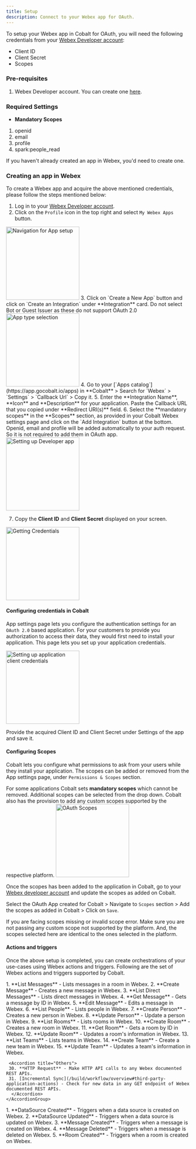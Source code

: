 ```yaml
---
title: Setup
description: Connect to your Webex app for OAuth.
---
```

To setup your Webex app in Cobalt for OAuth, you will need the following credentials from your [Webex Developer account](https://developer.webex.com/):

- Client ID
- Client Secret
- Scopes


### Pre-requisites

1. Webex Developer account. You can create one [here](https://developer.webex.com/signup).

### Required Settings

* **Mandatory Scopes** 
1. openid
2. email
3. profile
4. spark:people_read


<Info>If you haven't already created an app in Webex, you'd need to create one.</Info>

### Creating an app in Webex

To create a Webex app and acquire the above mentioned credentials, please follow the steps mentioned below:

1. Log in to your [Webex Developer account](https://developers.webex.com/).
2. Click on the `Profile` icon in the top right and select `My Webex Apps` button.
<img height="200" src="/images/Webex/Webex_navigation.png" alt="Navigation for App setup"/>
3. Click on `Create a New App` button and click on `Create an Integration` under **Integration** card.
<Warning>
Do not select Bot or Guest Issuer as these do not support OAuth 2.0
</Warning>
<img height="200" src="/images/Webex/Webex_app_type.png" alt="App type selection"/>
4. Go to your [`Apps catalog`](https://app.gocobalt.io/apps) in **Cobalt** > Search for `Webex` > `Settings` > `Callback Url` > Copy it. 
5. Enter the **Integration Name**, **Icon** and **Description** for your application. Paste the Callback URL that you copied under **Redirect URI(s)** field.
6. Select the **mandatory scopes** in the **Scopes** section, as provided in your Cobalt Webex settings page and click on the `Add Integration` button at the bottom.
<Note>
Openid, email and profile will be added automatically to your auth request. So it is not required to add them in OAuth app.
</Note>
<img height="200" src="/images/Webex/Webex_config.png" alt="Setting up Developer app"/>

7. Copy the **Client ID** and **Client Secret** displayed on your screen.
<img height="200" src="/images/Webex/Webex_credentials.png" alt="Getting Credentials"/>

#### Configuring credentials in Cobalt
App settings page lets you configure the authentication settings for an `OAuth 2.0` based application. For your customers to provide you authorization to access their data,
they would first need to install your application. This page lets you set up your application credentials.

<img height="200" src="/images/Webex/Webex_cobalt.png" alt="Setting up application client credentials"/>

Provide the acquired Client ID and Client Secret under Settings of the app and save it.

#### Configuring Scopes
Cobalt lets you configure what permissions to ask from your users while they install your application. The scopes can be added or removed from the App settings page, under `Permissions & Scopes`
section. 

For some applications Cobalt sets **mandatory scopes** which cannot be removed. Additional scopes can be selected from the drop down. Cobalt also has the provision to add any 
custom scopes supported by the respective platform.
<img height="200" src="/images/Webex/Webex_scopes.png" alt="OAuth Scopes"/>

Once the scopes has been added to the application in Cobalt, go to your [Webex developer account](https://developers.webex.com/) and update the scopes as added on Cobalt.

Select the OAuth App created for Cobalt > Navigate to `Scopes` section > Add the scopes as added in Cobalt > Click on `Save`. 

<Warning>
If you are facing scopes missing or invalid scope error. Make sure you are not passing any custom scope not supported by the platform. And, the scopes selected here are
identical to the ones selected in the platform.
</Warning>

#### Actions and triggers
Once the above setup is completed, you can create orchestrations of your use-cases using Webex actions and triggers. Following are the set of Webex actions and triggers
supported by Cobalt.

<Tabs>
  <Tab title="Actions">
  <AccordionGroup>
  <Accordion title="Messages">
     1. **List Messages** - Lists messages in a room in Webex.
     2. **Create Message** - Creates a new message in Webex.
     3. **List Direct Messages** - Lists direct messages in Webex.
     4. **Get Message** - Gets a message by ID in Webex.
     5. **Edit Message** - Edits a message in Webex.
     </Accordion>
     <Accordion title="People">
     6. **List People** - Lists people in Webex.
     7. **Create Person** - Creates a new person in Webex.
     8. **Update Person** - Update a person in Webex.
      </Accordion>
     <Accordion title="Rooms">
     9. **List Rooms** - Lists rooms in Webex.
     10. **Create Room** - Creates a new room in Webex.
     11. **Get Room** - Gets a room by ID in Webex.
     12. **Update Room** - Updates a room's information in Webex.
      </Accordion>
     <Accordion title="Teams">
     13. **List Teams** - Lists teams in Webex.
     14. **Create Team** - Create a new team in Webex.
     15. **Update Team** - Updates a team's information in Webex.
      </Accordion>

     <Accordion title="Others">
     30. **HTTP Request** - Make HTTP API calls to any Webex documented REST APIs.
     31. [Incremental Sync](/build/workflow/overview#third-party-application-actions) - Check for new data in any GET endpoint of Webex documented REST APIs.
      </Accordion>
    </AccordionGroup>
  </Tab>
  
  <Tab title="Triggers">
    1. **DataSource Created** - Triggers when a data source is created on Webex.
    2. **DataSource Updated** - Triggers when a data source is updated on Webex.
    3. **Message Created** - Triggers when a message is created on Webex.
    4. **Message Deleted** - Triggers when a message is deleted on Webex.
    5. **Room Created** - Triggers when a room is created on Webex.
  </Tab>
</Tabs>